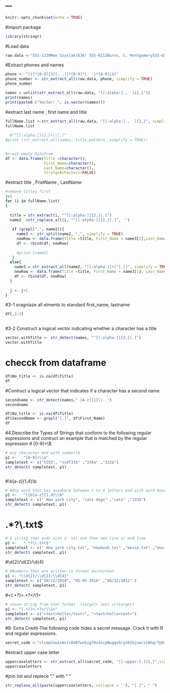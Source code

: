 ---
---

```r
knitr::opts_chunk$set(echo = TRUE)
```




#import package
```r
library(stringr)

```


#Load data
```r
raw.data <-"555-1239Moe Szyslak(636) 555-0113Burns, C. Montgomery555-6542Rev. Timothy Lovejoy555 8904Ned Flanders636-555-3226Simpson, Homer5553642Dr. Julius Hibbert"
```

#Extract phones and names 

```r
phone <- "[(]*[0-9]{3}[- .)]*[0-9]*[- .]*[0-9]{4}"
phone_number <- str_extract_all(raw.data, phone, simplify = TRUE)
phone_number

```


```r
names = unlist(str_extract_all(raw.data, "[[:alpha:].,  ]{2,}"))
print(names)
print(paste0 ("Vector: ", is.vector(names)))
```




#extract last name , first name and title 

```r

fullName.list <-str_extract_all(raw.data, "[[:alpha:].,  ]{2,}", simplify = TRUE)
fullName.list
  
  #"^[[:alpha:]]{2,}+\\[.]"
#print (str_extract_all(names, title.pattern, simplify = TRUE))
 
```


```r
#creat empty Datafram 
df <- data.frame(Title =character(),
                 First_Name=character(),
                 Last_Name=character(), 
                 stringsAsFactors=FALSE) 
```


#extract title , FristName , LastName
```r
#remove titles first 
j=1
for (i in fullName.list)
{
   
  title = str_extract(i, "^[[:alpha:]]{2,}[.]")
  name2  =str_replace_all(i, "^[[:alpha:]]{2,}[.]", '') 
  
   if (grepl(",", name2)){
     name3 <- str_split(name2, ",", simplify = TRUE)
     newRow <- data.frame(Title =title, First_Name = name3[2],Last_Name=name3[1] )
     df <- rbind(df, newRow)
   
     #print (name3)
   }
  else{
    name3 = str_extract_all(name2, "[[:alpha:]]+[^[.]]", simplify = TRUE) 
    newRow <- data.frame(Title =title, First_Name = name3[1], Last_Name=name3[2])
    df <- rbind(df, newRow)
  }
  
  j <- j+1
}

```


#3-1 oragniaze all elments to standard first_name, lastname  
```r

df[,2:3]
 
```

#3-2 Construct a logical vector indicating whether a character has a title


```r
vector.withTitle <- str_detect(names, "^[[:alpha:]]{2,}[.]")
vector.withTitle
```

# checck from dataframe

```r
df$No_title <- is.na(df$Title)
df
```


#Contruct a logical vector that indicates if a character has a second name
```r
secondname <- str_detect(names," [A-z]{1}\\. ")
secondname
```

```r
df$No_title <- is.na(df$Title)
df$SecondName <- grepl("[.]", df$First_Name)
df
```
 

#4.Describe the Types of Strings that conform to the following regular expressions and contruct an example that is matched by the regular expression
# [0-9]+\\$


```r
# any character end with number+$ 
p1 <-   "[0-9]+\\$"
sampletext <- c("5555", "ssdf33$" ,"334a" ,"333$")
str_detect( sampletext, p1)



```

#\\b[a-z]{1,4}\\b
```r
# #Any word that has anywhere between 1 to 4 letters end with word boundary
p1 <-   "\\b[a-z]{1,4}\\b"
sampletext <- c(" New york city", "cats dogs" ,"cats" ,"333$")
str_detect( sampletext, p1)

```

# .*?\\.txt$
```r
# A string that ends with a .txt and then new line or end line
p1 <-   ".*?\\.txt$"
sampletext <- c(" New york city.txt", "newbook.txt" ,"movie.txt" ,"movie.xlx")
str_detect( sampletext, p1)

```
 


#\\d{2}/\\d{2}/\\d{4}

```r
# #Numbers that are written in format nn/nn/nnnn
p1 <- "\\d{2}/\\d{2}/\\d{4}"
sampletext <- c("20/12/2018", "05-05-2016" ,"06/12/2012" )
str_detect( sampletext, p1)

```
#<(.+?)>.+?</\\1>
```r
# chose string from html format  <target> text </+target) 
p1 <- "(.+?)>.+?</\\1>"
sampletext <- c("<test>hello</test>", "<text>hello<text>")
str_detect( sampletext, p1)

```

#9. Extra Credit-The following code hides a secret message. Crack it with R and regular expressions.



```r
secret_code <-"clcopCow1zmstc0d87wnkig7OvdicpNuggvhryn92Gjuwczi8hqrfpRxs5Aj5dwpn0TanwoUwisdij7Lj8kpf03AT5Idr3coc0bt7yczjatOaootj55t3Nj3ne6c4Sfek.r1w1YwwojigOd6vrfUrbz2.2bkAnbhzgv4R9i05zEcrop.wAgnb.SqoU65fPa1otfb7wEm24k6t3sR9zqe5fy89n6Nd5t9kc4fE905gmc4Rgxo5nhDk!gr"
```

#extract upper case letter
```r
uppercaseletters <- str_extract_all(secret_code, "[[:upper:].]{1,}",simplify = TRUE)
uppercaseletters 


```

#join list and replece ". " with " "

```r
str_replace_all(paste(uppercaseletters, collapse = ''), "[.]", " ")
```


 

